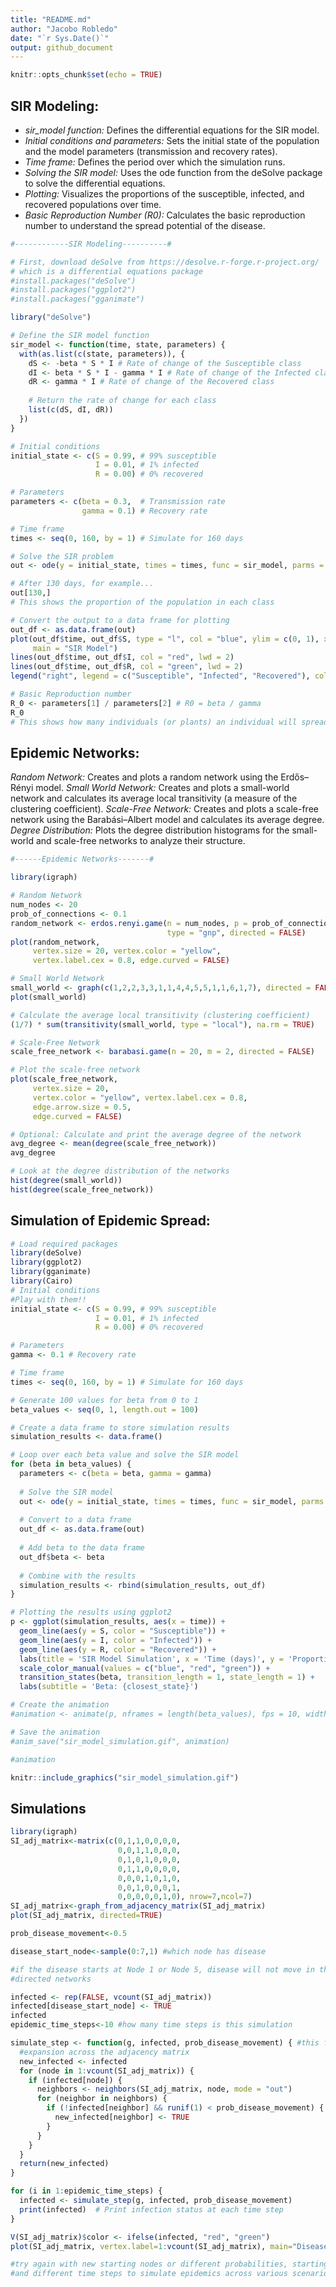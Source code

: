```yaml
---
title: "README.md"
author: "Jacobo Robledo"
date: "`r Sys.Date()`"
output: github_document
---
```


```r
knitr::opts_chunk$set(echo = TRUE)
```

## SIR Modeling:

- *sir_model function:* Defines the differential equations for the SIR model.
- *Initial conditions and parameters:* Sets the initial state of the population and the model parameters (transmission and recovery rates).
- *Time frame:* Defines the period over which the simulation runs.
- *Solving the SIR model:* Uses the ode function from the deSolve package to solve the differential equations.
- *Plotting:* Visualizes the proportions of the susceptible, infected, and recovered populations over time.
- *Basic Reproduction Number (R0):* Calculates the basic reproduction number to understand the spread potential of the disease.

```r
#------------SIR Modeling----------#

# First, download deSolve from https://desolve.r-forge.r-project.org/
# which is a differential equations package
#install.packages("deSolve") 
#install.packages("ggplot2")
#install.packages("gganimate")

library("deSolve")

# Define the SIR model function
sir_model <- function(time, state, parameters) {
  with(as.list(c(state, parameters)), {
    dS <- -beta * S * I # Rate of change of the Susceptible class
    dI <- beta * S * I - gamma * I # Rate of change of the Infected class
    dR <- gamma * I # Rate of change of the Recovered class
    
    # Return the rate of change for each class
    list(c(dS, dI, dR))
  })
}

# Initial conditions
initial_state <- c(S = 0.99, # 99% susceptible
                   I = 0.01, # 1% infected
                   R = 0.00) # 0% recovered

# Parameters
parameters <- c(beta = 0.3,  # Transmission rate
                gamma = 0.1) # Recovery rate

# Time frame
times <- seq(0, 160, by = 1) # Simulate for 160 days

# Solve the SIR problem
out <- ode(y = initial_state, times = times, func = sir_model, parms = parameters)

# After 130 days, for example...
out[130,]
# This shows the proportion of the population in each class

# Convert the output to a data frame for plotting
out_df <- as.data.frame(out)
plot(out_df$time, out_df$S, type = "l", col = "blue", ylim = c(0, 1), xlab = "Time", ylab = "Proportion", lwd = 2,
     main = "SIR Model")
lines(out_df$time, out_df$I, col = "red", lwd = 2)
lines(out_df$time, out_df$R, col = "green", lwd = 2)
legend("right", legend = c("Susceptible", "Infected", "Recovered"), col = c("blue", "red", "green"), lwd = 2)

# Basic Reproduction number
R_0 <- parameters[1] / parameters[2] # R0 = beta / gamma
R_0
# This shows how many individuals (or plants) an individual will spread the disease to
```

## Epidemic Networks:

*Random Network:* Creates and plots a random network using the Erdős–Rényi model.
*Small World Network:* Creates and plots a small-world network and calculates its average local transitivity (a measure of the clustering coefficient).
*Scale-Free Network:* Creates and plots a scale-free network using the Barabási–Albert model and calculates its average degree.
*Degree Distribution:* Plots the degree distribution histograms for the small-world and scale-free networks to analyze their structure.

```r

#------Epidemic Networks-------#

library(igraph)

# Random Network
num_nodes <- 20
prob_of_connections <- 0.1
random_network <- erdos.renyi.game(n = num_nodes, p = prob_of_connections,
                                   type = "gnp", directed = FALSE)
plot(random_network,
     vertex.size = 20, vertex.color = "yellow",
     vertex.label.cex = 0.8, edge.curved = FALSE)

# Small World Network
small_world <- graph(c(1,2,2,3,3,1,1,4,4,5,5,1,1,6,1,7), directed = FALSE)
plot(small_world)

# Calculate the average local transitivity (clustering coefficient)
(1/7) * sum(transitivity(small_world, type = "local"), na.rm = TRUE)

# Scale-Free Network
scale_free_network <- barabasi.game(n = 20, m = 2, directed = FALSE)

# Plot the scale-free network
plot(scale_free_network,
     vertex.size = 20,
     vertex.color = "yellow", vertex.label.cex = 0.8,
     edge.arrow.size = 0.5,
     edge.curved = FALSE)

# Optional: Calculate and print the average degree of the network
avg_degree <- mean(degree(scale_free_network))
avg_degree

# Look at the degree distribution of the networks
hist(degree(small_world))
hist(degree(scale_free_network))
```


## Simulation of Epidemic Spread:

```r
# Load required packages
library(deSolve)
library(ggplot2)
library(gganimate)
library(Cairo)
# Initial conditions
#Play with them!!
initial_state <- c(S = 0.99, # 99% susceptible
                   I = 0.01, # 1% infected
                   R = 0.00) # 0% recovered

# Parameters
gamma <- 0.1 # Recovery rate

# Time frame
times <- seq(0, 160, by = 1) # Simulate for 160 days

# Generate 100 values for beta from 0 to 1
beta_values <- seq(0, 1, length.out = 100)

# Create a data frame to store simulation results
simulation_results <- data.frame()

# Loop over each beta value and solve the SIR model
for (beta in beta_values) {
  parameters <- c(beta = beta, gamma = gamma)
  
  # Solve the SIR model
  out <- ode(y = initial_state, times = times, func = sir_model, parms = parameters)
  
  # Convert to a data frame
  out_df <- as.data.frame(out)
  
  # Add beta to the data frame
  out_df$beta <- beta
  
  # Combine with the results
  simulation_results <- rbind(simulation_results, out_df)
}

# Plotting the results using ggplot2
p <- ggplot(simulation_results, aes(x = time)) +
  geom_line(aes(y = S, color = "Susceptible")) +
  geom_line(aes(y = I, color = "Infected")) +
  geom_line(aes(y = R, color = "Recovered")) +
  labs(title = 'SIR Model Simulation', x = 'Time (days)', y = 'Proportion') +
  scale_color_manual(values = c("blue", "red", "green")) +
  transition_states(beta, transition_length = 1, state_length = 1) +
  labs(subtitle = 'Beta: {closest_state}')

# Create the animation
#animation <- animate(p, nframes = length(beta_values), fps = 10, width = 800, height = 600, renderer = gifski_renderer())

# Save the animation
#anim_save("sir_model_simulation.gif", animation)

#animation


```


```r
knitr::include_graphics("sir_model_simulation.gif")
```


## Simulations

```r
library(igraph)
SI_adj_matrix<-matrix(c(0,1,1,0,0,0,0,
                        0,0,1,1,0,0,0,
                        0,1,0,1,0,0,0,
                        0,1,1,0,0,0,0,
                        0,0,0,1,0,1,0,
                        0,0,1,0,0,0,1,
                        0,0,0,0,0,1,0), nrow=7,ncol=7)
SI_adj_matrix<-graph_from_adjacency_matrix(SI_adj_matrix)
plot(SI_adj_matrix, directed=TRUE)

prob_disease_movement<-0.5

disease_start_node<-sample(0:7,1) #which node has disease

#if the disease starts at Node 1 or Node 5, disease will not move in this
#directed networks

infected <- rep(FALSE, vcount(SI_adj_matrix))
infected[disease_start_node] <- TRUE
infected
epidemic_time_steps<-10 #how many time steps is this simulation

simulate_step <- function(g, infected, prob_disease_movement) { #this function simulates disese 
  #expansion across the adjacency matrix 
  new_infected <- infected
  for (node in 1:vcount(SI_adj_matrix)) {
    if (infected[node]) {
      neighbors <- neighbors(SI_adj_matrix, node, mode = "out")
      for (neighbor in neighbors) {
        if (!infected[neighbor] && runif(1) < prob_disease_movement) {
          new_infected[neighbor] <- TRUE
        }
      }
    }
  }
  return(new_infected)
}

for (i in 1:epidemic_time_steps) {
  infected <- simulate_step(g, infected, prob_disease_movement)
  print(infected)  # Print infection status at each time step
}

V(SI_adj_matrix)$color <- ifelse(infected, "red", "green")
plot(SI_adj_matrix, vertex.label=1:vcount(SI_adj_matrix), main="Disease Spread Simulation")

#try again with new starting nodes or different probabilities, starting nodes,
#and different time steps to simulate epidemics across various scenarios
```

